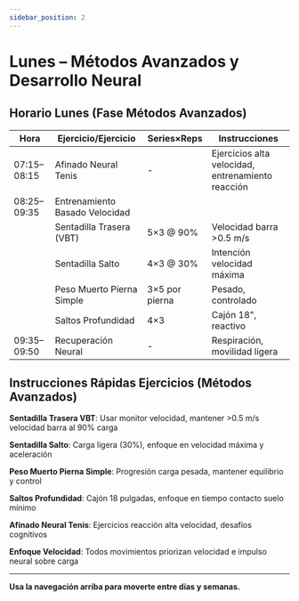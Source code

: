 ```yaml
---
sidebar_position: 2
---
```



<WorkoutNav weekNumber={8} />

# Lunes – Métodos Avanzados y Desarrollo Neural

## Horario Lunes (Fase Métodos Avanzados)

| Hora | Ejercicio/Ejercicio | Series×Reps | Instrucciones |
|------|---------------|-----------|--------------|
| 07:15–08:15 | Afinado Neural Tenis | - | Ejercicios alta velocidad, entrenamiento reacción |
| 08:25–09:35 | Entrenamiento Basado Velocidad | | |
| | Sentadilla Trasera (VBT) | 5×3 @ 90% | Velocidad barra &gt;0.5 m/s |
| | Sentadilla Salto | 4×3 @ 30% | Intención velocidad máxima |
| | Peso Muerto Pierna Simple | 3×5 por pierna | Pesado, controlado |
| | Saltos Profundidad | 4×3 | Cajón 18", reactivo |
| 09:35–09:50 | Recuperación Neural | - | Respiración, movilidad ligera |

## Instrucciones Rápidas Ejercicios (Métodos Avanzados)

**Sentadilla Trasera VBT**: Usar monitor velocidad, mantener >0.5 m/s velocidad barra al 90% carga

**Sentadilla Salto**: Carga ligera (30%), enfoque en velocidad máxima y aceleración

**Peso Muerto Pierna Simple**: Progresión carga pesada, mantener equilibrio y control

**Saltos Profundidad**: Cajón 18 pulgadas, enfoque en tiempo contacto suelo mínimo

**Afinado Neural Tenis**: Ejercicios reacción alta velocidad, desafíos cognitivos

**Enfoque Velocidad**: Todos movimientos priorizan velocidad e impulso neural sobre carga

---

**Usa la navegación arriba para moverte entre días y semanas.**